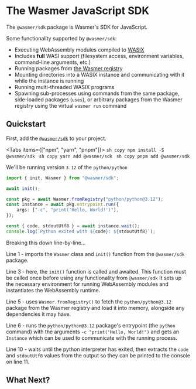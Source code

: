 # The Wasmer JavaScript SDK

The `@wasmer/sdk` package is Wasmer's SDK for JavaScript.

Some functionality supported by `@wasmer/sdk`:

- Executing WebAssembly modules compiled to [WASIX][wasix]
- Includes **full** WASI support (filesystem access, environment variables,
  command-line arguments, etc.)
- Running packages from [the Wasmer registry](/registry)
- Mounting directories into a WASIX instance and communicating with it while the
  instance is running
- Running multi-threaded WASIX programs
- Spawning sub-processes using commands from the same package, side-loaded
  packages (`uses`), or arbitrary packages from the Wasmer registry using the
  virtual `wasmer run` command

## Quickstart

First, add the [`@wasmer/sdk`][wasmer-sdk] to your project.


<Tabs items={["npm", "yarn", "pnpm"]}>
    <Tab>
        ```sh copy
        npm install -S @wasmer/sdk
        ```
    </Tab>
    <Tab>
        ```sh copy
        yarn add @wasmer/sdk
        ```
    </Tab>
    <Tab>
        ```sh copy
        pnpm add @wasmer/sdk
        ```
    </Tab>
</Tabs>

We'll be running version `3.12` of the `python/python`

```ts copy showLineNumbers filename="index.ts"
import { init, Wasmer } from "@wasmer/sdk";

await init();

const pkg = await Wasmer.fromRegistry("python/python@3.12");
const instance = await pkg.entrypoint.run({
    args: ["-c", "print('Hello, World!')"],
});

const { code, stdoutUtf8 } = await instance.wait();
console.log(`Python exited with ${code}: ${stdoutUtf8}`);
```

Breaking this down line-by-line...

Line 1 - imports the `Wasmer` class and `init()` function from the `@wasmer/sdk`
package.

Line 3 - here, the `init()` function is called and awaited. This function must
be called once before using any functionality from `@wasmer/sdk` It sets up the
necessary environment for running WebAssembly modules and instantiates the
WebAssembly runtime.

Line 5 - uses `Wasmer.fromRegistry()` to fetch the `python/python@3.12` package
from the Wasmer registry and load it into memory, alongside any dependencies it
may have.

Line 6 - runs the `python/python@3.12` package's entrypoint (the `python`
command) with the arguments `-c "print('Hello, World!")` and gets an `Instance`
which can be used to communicate with the running process.

Line 10 - waits until the python interpreter has exited, then extracts the
`code` and `stdoutUtf8` values from the output so they can be printed to
the console on line 11.

## What Next?


<Cards>
    <Card title="API Docs" href="https://wasmerio.github.io/wasmer-js" />
    <Card title="Creating and Running a Wasmer Package" href="/javascript-sdk/tutorials/package" />
    <Card title="Current Limitations" href="/javascript-sdk/explainers/limitations" />
</Cards>

[wasmer-sdk]: https://www.npmjs.com/package/@wasmer/sdk
[wasix]: https://wasix.org/
